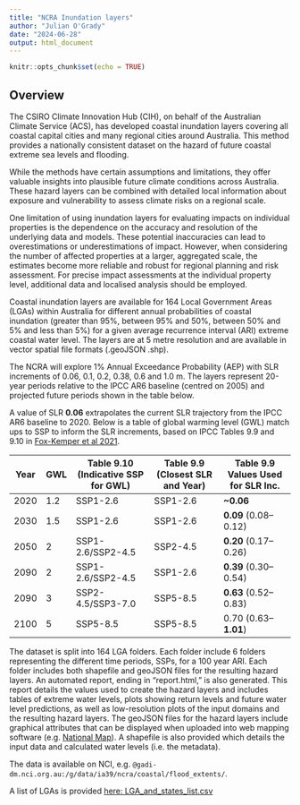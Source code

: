```yaml
---
title: "NCRA Inundation layers"
author: "Julian O'Grady"
date: "2024-06-28"
output: html_document
---
```


```r
knitr::opts_chunk$set(echo = TRUE)
```

## Overview
The CSIRO Climate Innovation Hub (CIH), on behalf of the Australian Climate Service (ACS), has developed coastal inundation layers covering all coastal capital cities and many regional cities around Australia. This method provides a nationally consistent dataset on the hazard of future coastal extreme sea levels and flooding. 
  
While the methods have certain assumptions and limitations, they offer valuable insights into plausible future climate conditions across Australia. These hazard layers can be combined with detailed local information about exposure and vulnerability to assess climate risks on a regional scale. 
  
One limitation of using inundation layers for evaluating impacts on individual properties is the dependence on the accuracy and resolution of the underlying data and models. These potential inaccuracies can lead to overestimations or underestimations of impact. However, when considering the number of affected properties at a larger, aggregated scale, the estimates become more reliable and robust for regional planning and risk assessment. For precise impact assessments at the individual property level, additional data and localised analysis should be employed. 
  
Coastal inundation layers are available for 164 Local Government Areas (LGAs) within Australia for different annual probabilities of coastal inundation (greater than 95%, between 95% and 50%, between 50% and 5% and less than 5%) for a given average recurrence interval (ARI) extreme coastal water level. The layers are at 5 metre resolution and are available in vector spatial file formats (.geoJSON .shp).

The NCRA will explore 1% Annual Exceedance Probability (AEP) with SLR increments of 0.06, 0.1, 0.2, 0.38, 0.6 and 1.0 m. The layers represent 20-year periods relative to the IPCC AR6 baseline (centred on 2005) and projected future periods shown in the table below. 

A value of SLR **0.06** extrapolates the current SLR trajectory from the IPCC AR6 baseline to 2020. Below is a table of global warming level (GWL) match ups to SSP to inform the SLR increments, based on IPCC Tables 9.9 and 9.10 in [Fox-Kemper et al 2021](https://www.ipcc.ch/report/ar6/wg1/downloads/report/IPCC_AR6_WGI_Chapter09.pdf). 

| Year | GWL | Table 9.10 (Indicative SSP for GWL) | Table 9.9 (Closest SLR and Year) | Table 9.9 Values Used for SLR Inc. |
|------|-----|-------------------------------------|----------------------------------|------------------------------------|
| 2020 | 1.2 | SSP1-2.6                            | SSP1-2.6                         | **~0.06**                   |
| 2030 | 1.5 | SSP1-2.6                            | SSP1-2.6                         | **0.09** (0.08–0.12)                   |
| 2050 | 2   | SSP1-2.6/SSP2-4.5                   | SSP2-4.5                         | **0.20** (0.17–0.26)                   |
| 2090 | 2   | SSP1-2.6/SSP2-4.5                   | SSP1-2.6                         | **0.39** (0.30–0.54)                   |
| 2090 | 3   | SSP2-4.5/SSP3-7.0                   | SSP5-8.5                         | **0.63** (0.52–0.83)                   |
| 2100 | 5   | SSP5-8.5                            | SSP5-8.5                         | 0.70 (0.63–**1.01**)                   |

The dataset is split into 164 LGA folders. Each folder include 6 folders representing the different time periods, SSPs, for a 100 year ARI. Each folder includes both shapefile and geoJSON files for the resulting hazard layers. An automated report, ending in "report.html," is also generated. This report details the values used to create the hazard layers and includes tables of extreme water levels, plots showing return levels and future water level predictions, as well as low-resolution plots of the input domains and the resulting hazard layers. The geoJSON files for the hazard layers include graphical attributes that can be displayed when uploaded into web mapping software (e.g. [National Map](https://nationalmap.gov.au/)).  A shapefile is also provided which details the input data and calculated water levels (i.e. the metadata). 

The data is available on NCI, e.g. ```@gadi-dm.nci.org.au:/g/data/ia39/ncra/coastal/flood_extents/```.

A list of LGAs is provided [here: LGA_and_states_list.csv](https://github.com/AusClimateService/ncra_coastal_hazards/blob/main/LGA_and_states_list.csv)
